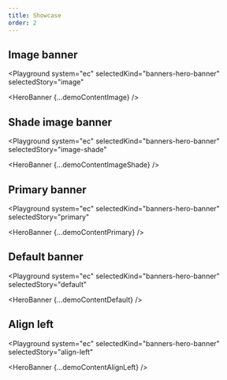 ```yaml
---
title: Showcase
order: 2
---
```




## Image banner

<Playground
  system="ec"
  selectedKind="banners-hero-banner"
  selectedStory="image"
>
  <HeroBanner {...demoContentImage} />
</Playground>

## Shade image banner

<Playground
  system="ec"
  selectedKind="banners-hero-banner"
  selectedStory="image-shade"
>
  <HeroBanner {...demoContentImageShade} />
</Playground>

## Primary banner

<Playground
  system="ec"
  selectedKind="banners-hero-banner"
  selectedStory="primary"
>
  <HeroBanner {...demoContentPrimary} />
</Playground>

## Default banner

<Playground
  system="ec"
  selectedKind="banners-hero-banner"
  selectedStory="default"
>
  <HeroBanner {...demoContentDefault} />
</Playground>

## Align left

<Playground
  system="ec"
  selectedKind="banners-hero-banner"
  selectedStory="align-left"
>
  <HeroBanner {...demoContentAlignLeft} />
</Playground>
